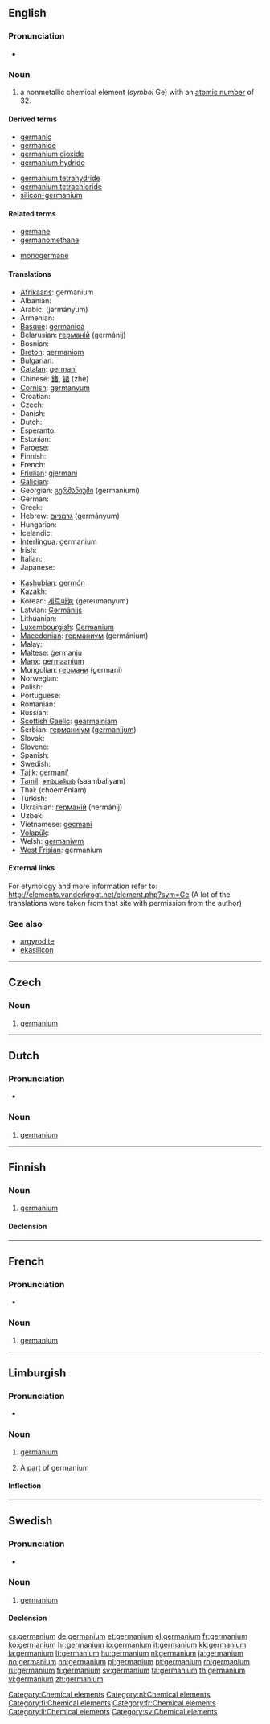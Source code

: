 ==English==
{{elements|Ge|gallium|Ga|arsenic|As}}

===Pronunciation===
* {{rhymes|eɪniəm}}

===Noun===
{{en-noun|-}}
{{wikipedia}}

# a nonmetallic chemical element (''symbol'' Ge) with an [[atomic number]] of 32.

====Derived terms====
{{der-top}}
* [[germanic]]<!--sic-->
* [[germanide]]
* [[germanium dioxide]]
* [[germanium hydride]]
{{der-mid}}
* [[germanium tetrahydride]]
* [[germanium tetrachloride]]
* [[silicon-germanium]]
{{der-bottom}}

====Related terms====
{{rel-top}}
* [[germane]]<!--sic-->
* [[germanomethane]]
{{rel-mid}}
* [[monogermane]]
{{rel-bottom}}

====Translations====
{{trans-top|chemical element}}
* [[Afrikaans]]: germanium
* Albanian: {{t-|sq|germanium|xs=Albanian}}
* Arabic: {{Arab|[[جرمانيوم]]}} (jarmányum) {{m}}
* Armenian: {{t-|hy|գերմանիում|tr=germanium}}
* [[Basque]]: [[germanioa]]
* Belarusian: [[германій]] (germánij) {{m}}
* Bosnian: {{t-|bs|germanij}}
* [[Breton]]: [[germaniom]]
* Bulgarian: {{t+|bg|германий|m|tr=germánij}}
* [[Catalan]]: [[germani]]
* Chinese: [[鍺]], [[锗]] (zhě)
* [[Cornish]]: [[germanyum]]
* Croatian: {{t+|hr|germanij}}
* Czech: {{t+|cs|germanium}}
* Danish: {{t-|da|germanium}}
* Dutch: {{t+|nl|germanium|n}}
* Esperanto: {{t+|eo|germaniumo|xs=Esperanto}}
* Estonian: {{t-|et|germaanium}}
* Faroese: {{t-|fo|germanium|xs=Faroese}}
* Finnish: {{t+|fi|germanium}}
* French: {{t+|fr|germanium|m}}
* [[Friulian]]: [[gjermani]]
* [[Galician]]: {{t+|gl|xermanio|m|xs=Galician}}
* Georgian: [[გერმანიუმი]] (germaniumi)
* German: {{t+|de|Germanium|n}}
* Greek: {{t+|el|γερμάνιο|n|tr=germánio}}
* Hebrew: [[גרמניום]] (germányum)
* Hungarian: {{t+|hu|germánium}}
* Icelandic: {{t+|is|german}}
* [[Interlingua]]: germanium
* Irish: {{t+|ga|gearmáiniam|xs=Irish}}
* Italian: {{t+|it|germanio|m}}
* Japanese: {{t+|ja|ゲルマニウム|tr=gerumaniumu}}
{{trans-mid}}
* [[Kashubian]]: [[germón]]
* Kazakh: {{t-|kk|германий|tr=germaniy|sc=Cyrl|xs=Kazakh}}
* Korean: [[게르마늄]] (gereumanyum)
* Latvian: [[Ģermānijs]]
* Lithuanian: {{t+|lt|germanis|xs=Lithuanian}}
* [[Luxembourgish]]: [[Germanium]]
* [[Macedonian]]: [[германиум]] (germánium) {{m}}
* Malay: {{t-|ms|germanium|xs=Malay}}
* Maltese: [[ġermanju]]
* [[Manx]]: [[germaanium]]
* Mongolian: [[германи]] (germani)
* Norwegian: {{t+|no|germanium}}
* Polish: {{t+|pl|german|m}}
* Portuguese: {{t+|pt|germânio|m}}
* Romanian: {{t+|ro|germaniu|n}}
* Russian: {{t+|ru|германий|m|tr=germánij}}
* [[Scottish Gaelic]]: [[gearmainiam]]
* Serbian: [[германиjум]] ([[germanijum]]) {{m}}
* Slovak: {{t-|sk|germánium}}
* Slovene: {{t+|sl|germanij}}
* Spanish: {{t+|es|germanio|m}}
* Swedish: {{t+|sv|germanium|n}}
* [[Tajik]]: [[germani']]
* [[Tamil]]: [[சாம்பலியம்]] (saambaliyam)
* Thai: {{Thai|[[เจอร์เมเนียม]]}} (choemēniam)
* Turkish: {{t+|tr|germanyum}}
* Ukrainian: [[германій]] (hermánij) {{m}}
* Uzbek: {{t-|uz|германий|tr=germaniy|sc=Cyrl|xs=Uzbek}}
* Vietnamese: [[gecmani]]
* [[Volapük]]: {{t|vo|gärmin}}
* Welsh: [[germaniwm]]
* [[West Frisian]]: germanium
{{trans-bottom}}

====External links====
For etymology and more information refer to:
http://elements.vanderkrogt.net/element.php?sym=Ge
(A lot of the translations were taken from that site with permission from the author)

===See also===
* [[argyrodite]]
* [[ekasilicon]]<!--Mendeleev’s name for germanium-->

[[Category:Chemical elements]]

----

==Czech==

===Noun===
{{cs-noun|g=n}}

# [[#English|germanium]] {{gloss|nonmetallic chemical element with an atomic number of 32}}

----

==Dutch==
{{wikipedia|lang=nl}}

===Pronunciation===
* {{audio|Nl-germanium.ogg|Audio}}

===Noun===
{{infl|nl|noun|g=n}}

# [[germanium#English|germanium]]

[[Category:nl:Chemical elements]]
----

==Finnish==
{{wikipedia|lang=fi}}

===Noun===
{{fi-noun}}

# [[#English|germanium]]

====Declension====
{{fi-decl-risti|germanium}}

[[Category:fi:Chemical elements]]

----

==French==
{{wikipedia|lang=fr}}

===Pronunciation===
* {{IPA|/ʒɛʁ.ma.njɔm/|lang=fr}}

===Noun===
{{fr-noun-unc|m}}

#  [[#English|germanium]]

[[Category:fr:Chemical elements]]
----

==Limburgish==

===Pronunciation===
* {{IPA|[ʝɛʁˈmaː˨ɲɔ˧m]|lang=li}}

===Noun===
{{infl|li|noun|g=n}}

# {{uncountable|lang=li}} [[germanium#English|germanium]]
# A [[part]] of germanium

====Inflection====
{{li-noun-um|germani}}

[[Category:li:Chemical elements]]

----

==Swedish==
{{wikipedia|lang=sv}}

===Pronunciation===
* {{IPA|/jɛrˈmɑːnɪɵm/|lang=sv}}

===Noun===
{{sv-noun|g=n|-}}

# [[#English|germanium]]

====Declension====
{{sv-noun-unc-irreg-n|2=germaniumet}}

[[Category:sv:Chemical elements]]

[[cs:germanium]]
[[de:germanium]]
[[et:germanium]]
[[el:germanium]]
[[fr:germanium]]
[[ko:germanium]]
[[hr:germanium]]
[[io:germanium]]
[[it:germanium]]
[[kk:germanium]]
[[la:germanium]]
[[lt:germanium]]
[[hu:germanium]]
[[nl:germanium]]
[[ja:germanium]]
[[no:germanium]]
[[nn:germanium]]
[[pl:germanium]]
[[pt:germanium]]
[[ro:germanium]]
[[ru:germanium]]
[[fi:germanium]]
[[sv:germanium]]
[[ta:germanium]]
[[th:germanium]]
[[vi:germanium]]
[[zh:germanium]]